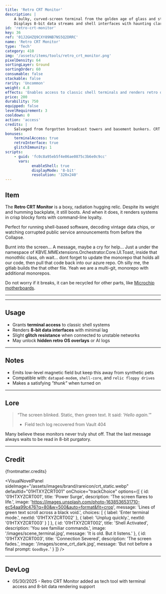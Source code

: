 ```yaml
---
title: 'Retro CRT Monitor'
description: |
    A bulky, curved-screen terminal from the golden age of glass and static.
    Displays 8-bit data streams and shell interfaces with haunting clarity.
id: 'retro-crt-monitor'
key: 36
ref: '01J2GHZQ9CXY89NB7NS5Q2DRRC'
name: 'Retro CRT Monitor'
type: 'Tech'
category: 410
img: '/assets/items/tools/retro_crt_monitor.png'
pixelDensity: 64
sortingLayer: Ground
sortingOrder: 60
consumable: false
stackable: false
rarity: 'Uncommon'
weight: 4.8
effects: 'Enables access to classic shell terminals and renders retro data feeds.'
price: 200
durability: 750
equipped: false
levelRequirement: 3
cooldown: 0
action: 'access'
credits: |
    Salvaged from forgotten broadcast towers and basement bunkers. CRT manufactured pre-Singularity by CathoTech Industries. Art by KBVE Pixel Workshop.
bonuses:
    terminalAccess: true
    retroInterface: true
    glitchImmunity: 1
scripts:
    - guid: 'fc0c8a95eb5f4e06ae0875c3b6e0c9cc'
      vars:
            enableShell: true
            displayMode: '8-bit'
            resolution: '320x240'
---
```



## Item

The **Retro CRT Monitor** is a boxy, radiation hugging relic.
Despite its weight and humming backplate, it still boots. And when it does, it renders systems in crisp blocky fonts with command-line loyalty.

Perfect for running shell-based software, decoding vintage data chips, or watching corrupted public service announcements from before the Collapse.

Burnt into the screen... A message, maybe a cry for help...
Just a under the namespace of KBVE.MMExtensions.Orchestrator.Core.UI.Toast, inside that monothlic class, oh wait... dont forget to update the monorepo that holds all our code, then pull that code back into our azure repo.
Oh silly me, the gitlab builds the that other file. 
Yeah we are a multi-git, monorepo with additional monorepos.

Do not worry if it breaks, it can be recycled for other parts, like [Microchip motherboards](/itemdb/microchip-motherboard/).

---

<ItemDBPanel data={frontmatter} />

---

<Adsense />

## Usage

- Grants **terminal access** to classic shell systems  
- Renders **8-bit data interfaces** with minimal lag  
- Slight **glitch resistance** when connected to unstable networks  
- May unlock **hidden retro OS overlays** or AI logs

---

## Notes

- Emits low-level magnetic field but keep this away from synthetic pets  
- Compatible with: `datapad-modem`, `shell-core`, and `relic floppy drives`  
- Makes a satisfying *"thunk"* when turned on

---

## Lore

> “The screen blinked. Static, then green text. It said: _'Hello again.'_”  
> - Field tech log recovered from Vault 404

Many believe these monitors never truly shut off.
That the last message always waits to be read in 8-bit purgatory.

---

## Credit

{frontmatter.credits}

<VisualNovelPanel
  sideImage="/assets/images/brand/rareicon/crt_static.webp"
  defaultId="01HTXYZCRT001"
  onChoice="trackChoice"
  options={[
    {
      id: '01HTXYZCRT001',
      title: 'Power Surge',
      description: 'The screen flares to life.',
      image: 'https://images.unsplash.com/photo-1638536531710-ec54aa99c476?q=80&w=500&auto=format&fit=crop',
      message: 'Lines of green text scroll across a black void.',
      choices: [
        { label: 'Enter terminal mode.', nextId: '01HTXYZCRT002' },
        { label: 'Unplug quickly.', nextId: '01HTXYZCRT003' }
      ]
    },
    {
      id: '01HTXYZCRT002',
      title: 'Shell Activated',
      description: 'You see familiar commands.',
      image: '/images/scene_terminal.jpg',
      message: 'It is old. But it listens.'
    },
    {
      id: '01HTXYZCRT003',
      title: 'Connection Severed',
      description: 'The screen fades.',
      image: '/images/scene_crt_dark.jpg',
      message: 'But not before a final prompt: `Goodbye.`'
    }
  ]}
/>

---

## DevLog

- 05/30/2025 - Retro CRT Monitor added as tech tool with terminal access and 8-bit data rendering support
